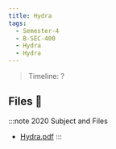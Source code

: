 ```yaml
---
title: Hydra
tags:
  - Semester-4
  - B-SEC-400
  - Hydra
  - Hydra
---
```

> Timeline: ?


## Files 📂

:::note 2020 Subject and Files
- [Hydra.pdf](https://github.com/Studio-17/Epitech-Subjects/raw/main/Semester-4/B-SEC-400/Hydra/Hydra/Hydra.pdf)
:::
